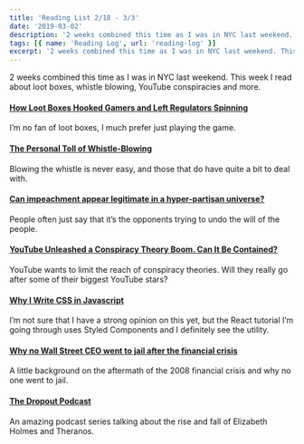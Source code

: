 ```yaml
---
title: 'Reading List 2/18 - 3/3'
date: '2019-03-02'
description: '2 weeks combined this time as I was in NYC last weekend. This week I read about loot boxes, whistle blowing, YouTube conspiracies and more.'
tags: [{ name: 'Reading Log', url: 'reading-log' }]
excerpt: '2 weeks combined this time as I was in NYC last weekend. This week I read about loot boxes, whistle blowing, YouTube conspiracies and more.'
---
```


2 weeks combined this time as I was in NYC last weekend. This week I read about loot boxes, whistle blowing, YouTube conspiracies and more.

#### [How Loot Boxes Hooked Gamers and Left Regulators Spinning](https://www.theverge.com/2019/2/19/18226852/loot-boxes-gaming-regulation-gambling-free-to-play)

I’m no fan of loot boxes, I much prefer just playing the game.

#### [The Personal Toll of Whistle-Blowing](https://www.newyorker.com/magazine/2019/02/04/the-personal-toll-of-whistle-blowing)

Blowing the whistle is never easy, and those that do have quite a bit to deal with.

#### [Can impeachment appear legitimate in a hyper-partisan universe?](https://www.washingtonpost.com/news/book-party/wp/2019/01/25/feature/can-impeachment-appear-legitimate-in-a-hyper-partisan-universe/?utm_term=.2643061d0677)

People often just say that it’s the opponents trying to undo the will of the people.

#### [YouTube Unleashed a Conspiracy Theory Boom. Can It Be Contained?](https://www.nytimes.com/2019/02/19/technology/youtube-conspiracy-stars.html)

YouTube wants to limit the reach of conspiracy theories. Will they really go after some of their biggest YouTube stars?

#### [Why I Write CSS in Javascript](https://mxstbr.com/thoughts/css-in-js/)

I’m not sure that I have a strong opinion on this yet, but the React tutorial I’m going through uses Styled Components and I definitely see the utility.

#### [Why no Wall Street CEO went to jail after the financial crisis](https://www.marketplace.org/2019/02/26/economy/corner-office-marketplace/why-no-wall-street-ceo-went-jail-after-financial-crisis)

A little background on the aftermath of the 2008 financial crisis and why no one went to jail.

#### [The Dropout Podcast](http://abcradio.com/podcasts/the-dropout/)

An amazing podcast series talking about the rise and fall of Elizabeth Holmes and Theranos.
